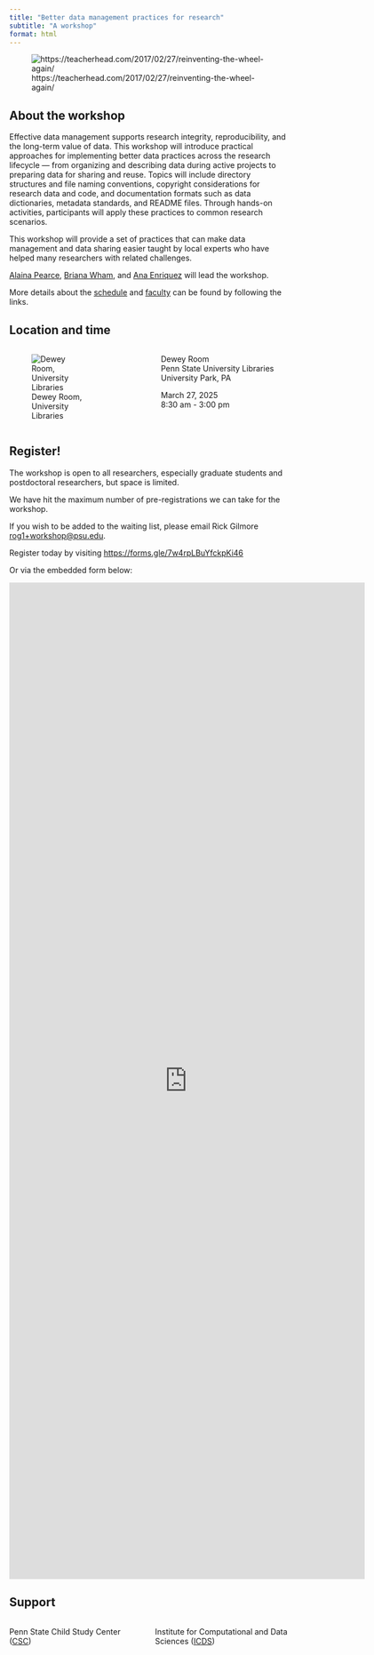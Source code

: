 ```yaml
---
title: "Better data management practices for research"
subtitle: "A workshop"
format: html
---
```


![https://teacherhead.com/2017/02/27/reinventing-the-wheel-again/](https://headguruteacher.files.wordpress.com/2017/02/9464b325-d2f4-4604-8258-82093bf93af6.jpg)

## About the workshop

Effective data management supports research integrity, reproducibility, and the long-term value of data. This workshop will introduce practical approaches for implementing better data practices across the research lifecycle — from organizing and describing data during active projects to preparing data for sharing and reuse. Topics will include directory structures and file naming conventions, copyright considerations for research data and code, and documentation formats such as data dictionaries, metadata standards, and README files. Through hands-on activities, participants will apply these practices to common research scenarios. 

This workshop will provide a set of practices that can make data management and data sharing easier taught by local experts who have helped many researchers with related challenges.

[Alaina Pearce](people.qmd#alaina-pearce), [Briana Wham](people.qmd#briana-wham), and [Ana Enriquez](people.qmd#ana-enriquez) will lead the workshop.

More details about the [schedule](schedule.qmd) and [faculty](people.qmd) can be found by following the links.

<!-- Copies of the slides and some other supporting information are [here](resources.qmd), and we also have [data](data.qmd) about the participant evaluations and some of their characteristics. -->

## Location and time

:::: {.columns}
::: {.column width="40%"}
![Dewey Room, University Libraries](https://sc-api.psu.edu/s3/files/styles/4_3_1500w/public/DSC_6681%20for%20PSNews%20Dewey%20room%20naming.jpg?h=6e526c05&itok=fTahAKyt)
:::
::: {.column width="10%"}
:::
::: {.column width="50%"}
Dewey Room</br>
Penn State University Libraries</br>
University Park, PA

March 27, 2025</br>
8:30 am - 3:00 pm
:::
::::


## Register!

The workshop is open to all researchers, especially graduate students and postdoctoral researchers, but space is limited.

::: {.callout-note}

We have hit the maximum number of pre-registrations we can take for the workshop.

If you wish to be added to the waiting list, please email Rick Gilmore <rog1+workshop@psu.edu>.

:::

Register today by visiting <https://forms.gle/7w4rpLBuYfckpKi46>

Or via the embedded form below:

<iframe src="https://docs.google.com/forms/d/e/1FAIpQLSeDa4EH0psoJeH3Y1HAxj8RCa6AwZvOlL-3bONHO4pArGnRYw/viewform?embedded=true" width="640" height="1794" frameborder="0" marginheight="0" marginwidth="0">Loading…</iframe>

<!-- See updated information about the registrants [here](resources.qmd#fig-registration-time-series) and [here](resources.qmd#fig-registration-by-dept). -->

## Support

:::: {.columns}
::: {.column width="50%"}
Penn State Child Study Center ([CSC](https://csc.la.psu.edu))
:::
::: {.column width="50%"}
Institute for Computational and Data Sciences ([ICDS](https://www.icds.psu.edu))
:::
::::